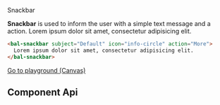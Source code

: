 
<bal-doc-banner id="story--components-feedback-snackbar--basic">Snackbar</bal-doc-banner>

<bal-doc-lead>
  <b>Snackbar</b> is used to inform the user with a simple text message and a action.
</bal-doc-lead>

<Canvas>
  <bal-doc-app>
    <bal-snackbar subject="Default" icon="info-circle" action="More" color="info">
      Lorem ipsum dolor sit amet, consectetur adipisicing elit.
    </bal-snackbar>
  </bal-doc-app>
</Canvas>

```html
<bal-snackbar subject="Default" icon="info-circle" action="More">
  Lorem ipsum dolor sit amet, consectetur adipisicing elit.
</bal-snackbar>
```

<Canvas withSource="none" className="has-visible-overflow">
  <Story id="components-feedback-snackbar--basic" />
</Canvas>


<bal-doc-app>
  <bal-button-group class="mb-large" position="center">
    <a class="button is-primary" href="?path=/story/components-feedback-snackbar--basic">
      Go to playground (Canvas)
    </a>
    <bal-doc-code-sandbox framework="angular" template={exampleHtml} component={exampleTs}></bal-doc-code-sandbox>
  </bal-button-group>
</bal-doc-app>

## Component Api

<Description markdown={readme} />


<div class="framework-angular">
  <Description markdown={angularIntegration} />
</div>

<div class="framework-html">
  <Description markdown={htmlIntegration} />
</div>

<div class="framework-react">
  <Description markdown={reactIntegration} />
</div>

<div class="framework-vue">
  <Description markdown={vueIntegration} />
</div>


<Description markdown={theming} />


<Description markdown={testing} />

<bal-doc-github link="/components/notice/bal-snackbar/stories/bal-snackbar.docs.mdx"></bal-doc-github>
